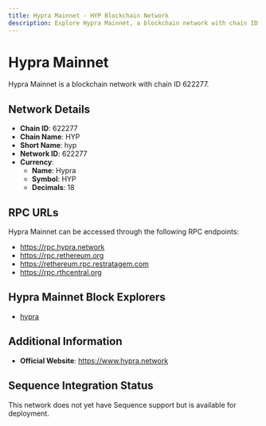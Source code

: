 ```yaml
--- 
title: Hypra Mainnet - HYP Blockchain Network
description: Explore Hypra Mainnet, a blockchain network with chain ID 622277. Learn about its native currency, Hypra, and how to interact with the network.
---
```


# Hypra Mainnet

Hypra Mainnet is a blockchain network with chain ID 622277.

## Network Details

- **Chain ID**: 622277
- **Chain Name**: HYP
- **Short Name**: hyp
- **Network ID**: 622277
- **Currency**: 
  - **Name**: Hypra
  - **Symbol**: HYP
  - **Decimals**: 18

## RPC URLs

Hypra Mainnet can be accessed through the following RPC endpoints:

- https://rpc.hypra.network
- https://rpc.rethereum.org
- https://rethereum.rpc.restratagem.com
- https://rpc.rthcentral.org

## Hypra Mainnet Block Explorers

- [hypra](https://explorer.hypra.network)

## Additional Information

- **Official Website**: https://www.hypra.network

## Sequence Integration Status

This network does not yet have Sequence support but is available for deployment.
